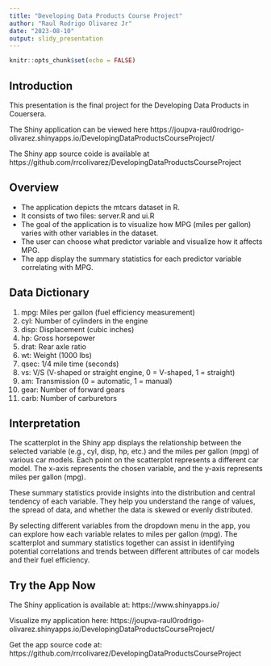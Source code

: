 ```yaml
---
title: "Developing Data Products Course Project"
author: "Raul Rodrigo Olivarez Jr"
date: "2023-08-10"
output: slidy_presentation
---
```


```r
knitr::opts_chunk$set(echo = FALSE)
```

## Introduction 

This presentation is the final project for the Developing Data Products in Couersera.

The Shiny application can be viewed here
https://joupva-raul0rodrigo-olivarez.shinyapps.io/DevelopingDataProductsCourseProject/

The Shiny app source coide is available at
https://github.com/rrcolivarez/DevelopingDataProductsCourseProject

## Overview

- The application depicts the mtcars dataset in R. 
- It consists of two files: server.R and ui.R
- The goal of the application is to visualize how MPG (miles per gallon) varies with other variables in the dataset.
- The user can choose what predictor variable and visualize how it affects MPG.
- The app display the summary statistics for each predictor variable correlating with MPG.

## Data Dictionary

1. mpg: Miles per gallon (fuel efficiency measurement)
2. cyl: Number of cylinders in the engine
3. disp: Displacement (cubic inches)
4. hp: Gross horsepower
5. drat: Rear axle ratio
6. wt: Weight (1000 lbs)
7. qsec: 1/4 mile time (seconds)
8. vs: V/S (V-shaped or straight engine, 0 = V-shaped, 1 = straight)
9. am: Transmission (0 = automatic, 1 = manual)
10. gear: Number of forward gears
11. carb: Number of carburetors

## Interpretation

The scatterplot in the Shiny app displays the relationship between the selected variable (e.g., cyl, disp, hp, etc.) and the miles per gallon (mpg) of various car models. Each point on the scatterplot represents a different car model. The x-axis represents the chosen variable, and the y-axis represents miles per gallon (mpg). 

These summary statistics provide insights into the distribution and central tendency of each variable. They help you understand the range of values, the spread of data, and whether the data is skewed or evenly distributed.

By selecting different variables from the dropdown menu in the app, you can explore how each variable relates to miles per gallon (mpg). The scatterplot and summary statistics together can assist in identifying potential correlations and trends between different attributes of car models and their fuel efficiency.


## Try the App Now

The Shiny application is available at: https://www.shinyapps.io/

Visualize my application here: https://joupva-raul0rodrigo-olivarez.shinyapps.io/DevelopingDataProductsCourseProject/

Get the app source code at: https://github.com/rrcolivarez/DevelopingDataProductsCourseProject
